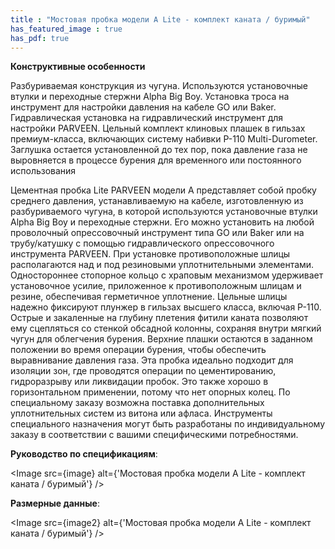 ```yaml
---
title : "Мостовая пробка модели A Lite - комплект каната / буримый"
has_featured_image : true
has_pdf: true
---
```


**Конструктивные особенности**

Разбуриваемая конструкция из чугуна. Используются установочные втулки и переходные стержни Alpha Big Boy. Установка троса на инструмент для настройки давления на кабеле GO или Baker. Гидравлическая установка на гидравлический инструмент для настройки PARVEEN.
Цельный комплект клиновых плашек в гильзах премиум-класса, включающих систему набивки P-110 Multi-Durometer. Заглушка остается установленной до тех пор, пока давление газа не выровняется в процессе бурения для временного или постоянного использования

Цементная пробка Lite PARVEEN модели A представляет собой пробку среднего давления, устанавливаемую на кабеле, изготовленную из разбуриваемого чугуна, в которой используются установочные втулки Alpha Big Boy и переходные стержни. Его можно установить на любой проволочный опрессовочный инструмент типа GO или Baker или на трубу/катушку с помощью гидравлического опрессовочного инструмента PARVEEN. При установке противоположные шлицы располагаются над и под резиновыми уплотнительными элементами. Одностороннее стопорное кольцо с храповым механизмом удерживает установочное усилие, приложенное к противоположным шлицам и резине, обеспечивая герметичное уплотнение. Цельные шлицы надежно фиксируют плунжер в гильзах высшего класса, включая P-110. Острые и закаленные на глубину плетения фитили каната позволяют ему сцепляться со стенкой обсадной колонны, сохраняя внутри мягкий чугун для облегчения бурения. Верхние плашки остаются в заданном положении во время операции бурения, чтобы обеспечить выравнивание давления газа. Эта пробка идеально подходит для изоляции зон, где проводятся операции по цементированию, гидроразрыву или ликвидации пробок. Это также хорошо в горизонтальном применении, потому что нет опорных колец. По специальному заказу возможна поставка дополнительных уплотнительных систем из витона или афласа. Инструменты специального назначения могут быть разработаны по индивидуальному заказу в соответствии с вашими специфическими потребностями.

**Руководство по спецификациям**:


<Image src={image} alt={'Мостовая пробка модели A Lite - комплект каната / буримый'} />

**Размерные данные**:

<Image src={image2} alt={'Мостовая пробка модели A Lite - комплект каната / буримый'} />